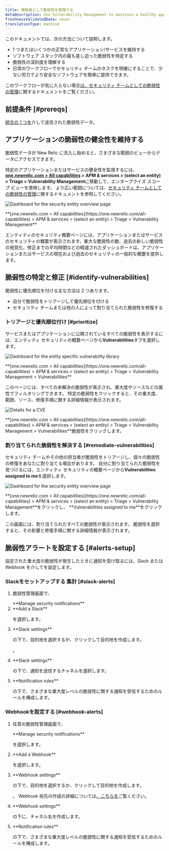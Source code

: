 ```yaml
---
title: 開発者として脆弱性を管理する
metaDescription: Use Vulnerability Management to maintain a healthy application and remediate vulnerabilities as a developer.
freshnessValidatedDate: never
translationType: machine
---
```


このドキュメントでは、次の方法について説明します。

* 1 つまたはいくつかの正常なアプリケーション/サービスを維持する
* ソフトウェア スタック内の最も差し迫った脆弱性を特定する
* 脆弱性の深刻度を理解する
* 日常のワークフローでセキュリティ チームのタスクを明確にすることで、少ない労力でより安全なソフトウェアを簡単に提供できます。

このワークフローが気に入らない場合[は、セキュリティ チームとしての脆弱性の管理](/docs/vulnerability-management/security-workflow)に関するドキュメントをご覧ください。

## 前提条件 [#prereqs]

[統合の 1 つを](/docs/vulnerability-management/integrations/overview)介して送信された脆弱性データ。

## アプリケーションの脆弱性の健全性を維持する

脆弱性データが New Relic に流入し始めると、さまざまな範囲のビューからデータにアクセスできます。

特定のアプリケーションまたはサービスの健全性を監視するには、 <DNT>**[one.newrelic.com > All capabilities](https://one.newrelic.com/all-capabilities) > APM & services > (select an entity) > Triage > Vulnerability Management**</DNT>に移動して、エンタープライズ スコープ ビューを使用します。 より広い範囲については、[セキュリティ チームとしての脆弱性の管理](/docs/vulnerability-management/security-workflow)に関するドキュメントを参照してください。

<img
  title="Entity overview"
  alt="Dashboard for the security entity overview page"
  src="/images/security_screenshot-full_security-overview.webp"
/>

<figcaption>
  <DNT>
    **[one.newrelic.com > All capabilities](https://one.newrelic.com/all-capabilities) > APM & services > (select an entity) > Triage > Vulnerability Management**
  </DNT>
</figcaption>

エンティティのセキュリティ概要ページには、アプリケーションまたはサービスのセキュリティの概要が表示されます。重大な脆弱性の数、過去の新しい脆弱性の視覚化、修正までの平均時間などの精選されたダッシュボードは、アプリケーションまたはサービスの現在および過去のセキュリティの一般的な概要を提供します。

## 脆弱性の特定と修正 [#identify-vulnerabilities]

脆弱性に優先順位を付ける主な方法は 2 つあります。

* 自分で脆弱性をトリアージして優先順位を付ける
* セキュリティ チームまたは他の人によって割り当てられた脆弱性を修復する

### トリアージと優先順位付け [#prioritize]

サービスまたはアプリケーションに公開されているすべての脆弱性を表示するには、エンティティ セキュリティの概要ページから<DNT>**Vulnerabilities**</DNT>タブを選択します。

<img
  title="Vulnerability library"
  alt="Dashboard for the entity specific vulnerability library"
  src="/images/vulnLibrary.webp"
/>

<figcaption>
  <DNT>
    **[one.newrelic.com > All capabilities](https://one.newrelic.com/all-capabilities) > APM & services > (select an entity) > Triage > Vulnerability Management > Vulnerabilities**
  </DNT>
</figcaption>

このページには、すべての未解決の脆弱性が表示され、重大度やソースなどの属性でフィルタリングできます。 特定の脆弱性をクリックすると、その重大度、範囲、ソース、修復手順に関する詳細情報が表示されます。

<img
  title="CVE Detail"
  alt="Details for a CVE"
  src="/images/cve-detail.webp"
/>

<figcaption>
  <DNT>**[one.newrelic.com > All capabilities](https://one.newrelic.com/all-capabilities) > APM & services > (select an entity) > Triage > Vulnerability Management > Vulnerabilities**</DNT>脆弱性をクリックします。
</figcaption>

### 割り当てられた脆弱性を解決する [#remediate-vulnerabilities]

セキュリティ チームやその他の担当者が脆弱性をトリアージし、個々の脆弱性の修復をあなたに割り当てる場合があります。 自分に割り当てられた脆弱性を見つけるには、エンティティ セキュリティの概要ページから<DNT>**Vulnerabilities assigned to me**</DNT>を選択します。

<img
  title="Assigned vulnerabilities"
  alt="Dashboard for the security entity overview page"
  src="/images/vulnerabilities-assigned.webp"
/>

<figcaption>
  <DNT>**[one.newrelic.com > All capabilities](https://one.newrelic.com/all-capabilities) > APM & services > (select an entity) > Triage > Vulnerability Management**</DNT>をクリックし、 <DNT>**Vulnerabilities assigned to me**</DNT>をクリックします。
</figcaption>

この画面には、割り当てられたすべての脆弱性が表示されます。 脆弱性を選択すると、その影響と修復手順に関する詳細情報が表示されます。

## 脆弱性アラートを設定する [#alerts-setup]

設定された重大度の脆弱性が発生したときに通知を受け取るには、Slack または Webhook を介して<InlinePopover type="alerts"/>を設定します。

### Slackをセットアップする 集計 [#slack-alerts]

1. 脆弱性管理画面で、

   <DNT>
     **Manage security notifications**
   </DNT>

2. <DNT>
     **Add a Slack**
   </DNT>

   を選択します。

3. <DNT>
     **Slack settings**
   </DNT>

   の下で、目的地を選択するか、クリックして目的地を作成します。

   <Icon name="fe-plus-circle"/>

   。

4. <DNT>
     **Slack settings**
   </DNT>

   の下で、通知を送信するチャネルを選択します。

5. <DNT>
     **Notification rules**
   </DNT>

   の下で、さまざまな重大度レベルの脆弱性に関する通知を受信するためのルールを構成します。

### Webhookを設定する [#webhook-alerts]

1. 任意の脆弱性管理画面で、

   <DNT>
     **Manage security notifications**
   </DNT>

   を選択します。

2. <DNT>
     **Add a Webhook**
   </DNT>

   を選択します。

3. <DNT>
     **Webhook settings**
   </DNT>

   の下で、目的地を選択するか、クリックして目的地を作成します。

   <Icon name="fe-plus-circle"/>

   。 Webhook 宛先の作成の詳細については[、こちらを](/docs/alerts-applied-intelligence/notifications/notification-integrations/#webhook)ご覧ください。

4. <DNT>
     **Webhook settings**
   </DNT>

   の下に、チャネル名を作成します。

5. <DNT>
     **Notification rules**
   </DNT>

   の下で、さまざまな重大度レベルの脆弱性に関する通知を受信するためのルールを構成します。
